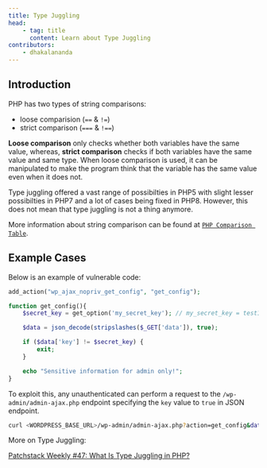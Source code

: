 ```yaml
---
title: Type Juggling
head:
    - tag: title
      content: Learn about Type Juggling
contributors:
    - dhakalananda
---
```




## Introduction

PHP has two types of string comparisons:
- loose comparision (`==` & `!=`)
- strict comparison (`===` & `!==`) 

**Loose comparison** only checks whether both variables have the same value, whereas, **strict comparison** checks if both variables have the same value and same type. When loose comparison is used, it can be manipulated to make the program think that the variable has the same value even when it does not.

Type juggling offered a vast range of possibilties in PHP5 with slight lesser possibilties in PHP7 and a lot of cases being fixed in PHP8. However, this does not mean that type juggling is not a thing anymore.

More information about string comparison can be found at [`PHP Comparison Table`](https://www.php.net/manual/en/types.comparisons.php).

<LinkCard
  title="Learn how to secure your code against Type Juggling"
  href="/academy/wordpress/securing-code/type-juggling/"
/>


## Example Cases

Below is an example of vulnerable code:

```php
add_action("wp_ajax_nopriv_get_config", "get_config");

function get_config(){
    $secret_key = get_option('my_secret_key'); // my_secret_key = test1235

    $data = json_decode(stripslashes($_GET['data']), true);

    if ($data['key'] != $secret_key) {
        exit;
    }

    echo "Sensitive information for admin only!";
}
```

To exploit this, any unauthenticated can perform a request to the `/wp-admin/admin-ajax.php` endpoint specifying the `key` value to `true` in JSON endpoint.

```bash
curl <WORDPRESS_BASE_URL>/wp-admin/admin-ajax.php?action=get_config&data={"key":true}
```

More on Type Juggling:

[Patchstack Weekly #47: What Is Type Juggling in PHP?](https://patchstack.com/articles/what-is-type-juggling-in-php/)